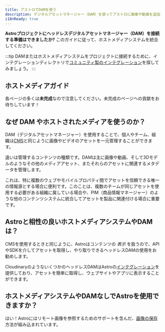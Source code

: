 ```yaml
---
title: アストロでDAMを使う
description: デジタルアセットマネージャー（DAM）を使ってアストロに画像や動画を追加する方法
i18nReady: true
---
```



**Astroプロジェクトにヘッドレスデジタルアセットマネージャー（DAM）を接続する準備はできましたか?** このガイドに従って、ホストメディアシステムを統合してください。

:::tip
DAMまたはホストメディアシステムをプロジェクトに接続するために、インテグレーションディレクトリで[コミュニティ製のインテグレーション](https://astro.build/integrations/)を探してみましょう。
:::

## ホストメディアガイド

各ページの多くは**未完成**なので注意してください。未完成のページへの貢献をお待ちしています！

<MediaGuidesNav />

## なぜ DAM やホストされたメディアを使うのか？

DAM（デジタルアセットマネージャー）を使用することで、個人やチーム、組織は[CMS](/ja/guides/cms/)と同じように画像やビデオのアセットを一元管理することができます。

違いは管理するコンテンツの種類です。DAMは主に画像や動画、そして3Dモデルのようなその他のメディアアセット、またそれらのアセットに関連するメタデータを管理します。

これは、特に複数のウェブやモバイルプロパティ間でアセットを信頼できる唯一の情報源とする場合に便利です。このことは、複数のチームが同じアセットを使用する必要がある組織に属している場合や、PIM（商品情報マネージャー）のような他のコンテンツシステムに統合してアセットを製品に関連付ける場合に重要です。

## Astroと相性の良いホストメディアシステムやDAMは？

CMSを使用するときと同じように、Astroはコンテンツの _表示_ を扱うので、APIやSDKを介してアセットを取得し、やり取りできるヘッドレスDAMの使用をお勧めします。

CloudinaryのようないくつかのヘッドレスDAMはAstroの[インテグレーション](/ja/guides/integrations-guide/)を提供しており、アセットを簡単に取得し、ウェブサイトやアプリに表示することができます。

## ホストメディアシステムやDAMなしでAstroを使用できますか？

はい！Astroにはリモート画像を参照するためのサポートを含んだ、[画像の保存](/ja/guides/images/#画像を保存する場所)方法が組み込まれています。

